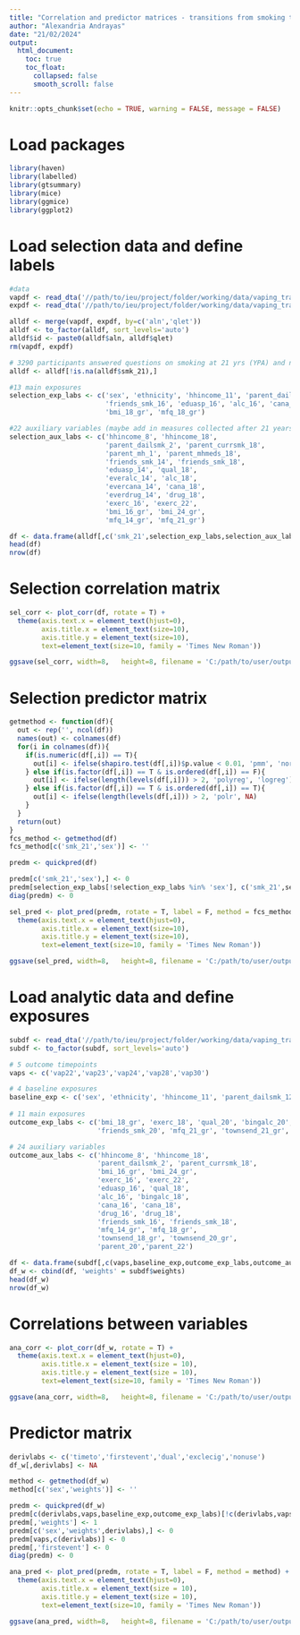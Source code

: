 ```yaml
---
title: "Correlation and predictor matrices - transitions from smoking to e-cigarette use/non-use in ALSPAC"
author: "Alexandria Andrayas"
date: "21/02/2024"
output: 
  html_document:
    toc: true
    toc_float:
      collapsed: false
      smooth_scroll: false
---
```

```r
knitr::opts_chunk$set(echo = TRUE, warning = FALSE, message = FALSE)
```

# Load packages

```r
library(haven)
library(labelled)
library(gtsummary)
library(mice)
library(ggmice)
library(ggplot2)
```

# Load selection data and define labels

```r
#data
vapdf <- read_dta('//path/to/ieu/project/folder/working/data/vaping_transitions/vaping_categories.dta')
expdf <- read_dta('//path/to/ieu/project/folder/working/data/vaping_transitions/vaping_exp_measures.dta')

alldf <- merge(vapdf, expdf, by=c('aln','qlet'))
alldf <- to_factor(alldf, sort_levels='auto')
alldf$id <- paste0(alldf$aln, alldf$qlet)
rm(vapdf, expdf)

# 3290 participants answered questions on smoking at 21 yrs (YPA) and not withdrawn consent
alldf <- alldf[!is.na(alldf$smk_21),]

#13 main exposures
selection_exp_labs <- c('sex', 'ethnicity', 'hhincome_11', 'parent_dailsmk_12', 'parent_mh_12',
                        'friends_smk_16', 'eduasp_16', 'alc_16', 'cana_16', 'drug_16', 'exerc_18',
                        'bmi_18_gr', 'mfq_18_gr')

#22 auxiliary variables (maybe add in measures collected after 21 years too?)
selection_aux_labs <- c('hhincome_8', 'hhincome_18', 
                        'parent_dailsmk_2', 'parent_currsmk_18',
                        'parent_mh_1', 'parent_mhmeds_18', 
                        'friends_smk_14', 'friends_smk_18',
                        'eduasp_14', 'qual_18', 
                        'everalc_14', 'alc_18',
                        'evercana_14', 'cana_18',
                        'everdrug_14', 'drug_18',
                        'exerc_16', 'exerc_22',
                        'bmi_16_gr', 'bmi_24_gr',
                        'mfq_14_gr', 'mfq_21_gr')

df <- data.frame(alldf[,c('smk_21',selection_exp_labs,selection_aux_labs)])
head(df)
nrow(df)
```

# Selection correlation matrix

```r
sel_corr <- plot_corr(df, rotate = T) +
  theme(axis.text.x = element_text(hjust=0), 
        axis.title.x = element_text(size=10),
        axis.title.y = element_text(size=10),
        text=element_text(size=10, family = 'Times New Roman'))

ggsave(sel_corr, width=8,   height=8, filename = 'C:/path/to/user/outputs/folder/selection_corr_mat_plt.png')
```

# Selection predictor matrix

```r
getmethod <- function(df){
  out <- rep('', ncol(df))
  names(out) <- colnames(df)
  for(i in colnames(df)){
    if(is.numeric(df[,i]) == T){
      out[i] <- ifelse(shapiro.test(df[,i])$p.value < 0.01, 'pmm', 'norm')
    } else if(is.factor(df[,i]) == T & is.ordered(df[,i]) == F){
      out[i] <- ifelse(length(levels(df[,i])) > 2, 'polyreg', 'logreg')
    } else if(is.factor(df[,i]) == T & is.ordered(df[,i]) == T){
      out[i] <- ifelse(length(levels(df[,i])) > 2, 'polr', NA)
    }
  }
  return(out)
}
fcs_method <- getmethod(df)
fcs_method[c('smk_21','sex')] <- ''

predm <- quickpred(df)

predm[c('smk_21','sex'),] <- 0
predm[selection_exp_labs[!selection_exp_labs %in% 'sex'], c('smk_21',selection_exp_labs)] <- 1
diag(predm) <- 0

sel_pred <- plot_pred(predm, rotate = T, label = F, method = fcs_method) +
  theme(axis.text.x = element_text(hjust=0), 
        axis.title.x = element_text(size=10),
        axis.title.y = element_text(size=10),
        text=element_text(size=10, family = 'Times New Roman'))

ggsave(sel_pred, width=8,   height=8, filename = 'C:/path/to/user/outputs/folder/selection_pred_mat_plt.png')
```

# Load analytic data and define exposures

```r
subdf <- read_dta('//path/to/ieu/project/folder/working/data/vaping_transitions/vaping_sub_measures.dta')
subdf <- to_factor(subdf, sort_levels='auto')

# 5 outcome timepoints
vaps <- c('vap22','vap23','vap24','vap28','vap30')

# 4 baseline exposures
baseline_exp <- c('sex', 'ethnicity', 'hhincome_11', 'parent_dailsmk_12')
  
# 11 main exposures
outcome_exp_labs <- c('bmi_18_gr', 'exerc_18', 'qual_20', 'bingalc_20', 'cana_20', 'drug_20',
                      'friends_smk_20', 'mfq_21_gr', 'townsend_21_gr', 'parent_21', 'freqsmk_21')

# 24 auxiliary variables
outcome_aux_labs <- c('hhincome_8', 'hhincome_18', 
                      'parent_dailsmk_2', 'parent_currsmk_18', 
                      'bmi_16_gr', 'bmi_24_gr',
                      'exerc_16', 'exerc_22',
                      'eduasp_16', 'qual_18', 
                      'alc_16', 'bingalc_18',
                      'cana_16', 'cana_18',
                      'drug_16', 'drug_18',
                      'friends_smk_16', 'friends_smk_18', 
                      'mfq_14_gr', 'mfq_18_gr', 
                      'townsend_18_gr', 'townsend_20_gr',
                      'parent_20','parent_22')

df <- data.frame(subdf[,c(vaps,baseline_exp,outcome_exp_labs,outcome_aux_labs)])
df_w <- cbind(df, 'weights' = subdf$weights)
head(df_w)
nrow(df_w)
```

# Correlations between variables

```r
ana_corr <- plot_corr(df_w, rotate = T) +
  theme(axis.text.x = element_text(hjust=0), 
        axis.title.x = element_text(size = 10),
        axis.title.y = element_text(size = 10),
        text=element_text(size=10, family = 'Times New Roman'))

ggsave(ana_corr, width=8,   height=8, filename = 'C:/path/to/user/outputs/folder/analytic_corr_mat_plt.png')
```

# Predictor matrix

```r
derivlabs <- c('timeto','firstevent','dual','exclecig','nonuse')
df_w[,derivlabs] <- NA

method <- getmethod(df_w)
method[c('sex','weights')] <- ''

predm <- quickpred(df_w)
predm[c(derivlabs,vaps,baseline_exp,outcome_exp_labs)[!c(derivlabs,vaps,baseline_exp,outcome_exp_labs) %in% 'sex'], c(derivlabs,vaps,baseline_exp,outcome_exp_labs)] <- 1
predm[,'weights'] <- 1
predm[c('sex','weights',derivlabs),] <- 0
predm[vaps,c(derivlabs)] <- 0
predm[,'firstevent'] <- 0
diag(predm) <- 0

ana_pred <- plot_pred(predm, rotate = T, label = F, method = method) +
  theme(axis.text.x = element_text(hjust=0), 
        axis.title.x = element_text(size = 10),
        axis.title.y = element_text(size = 10),
        text=element_text(size=10, family = 'Times New Roman'))

ggsave(ana_pred, width=8,   height=8, filename = 'C:/path/to/user/outputs/folder/analytic_pred_mat_plt.png')
```
